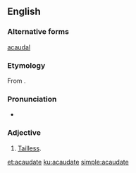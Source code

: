 ==English==

===Alternative forms===
[[acaudal]]

===Etymology===
From {{prefix|a|caudate|t1=without|t2=having a tail|lang=en}}.

===Pronunciation===
* {{a|US}} {{IPA|/eɪ.ˈkɔ.ˌdeɪt/|lang=en}}

===Adjective===
{{en-adj|-}}

# {{context|biology|zoology|lang=en}} [[tailless|Tailless]].

[[et:acaudate]]
[[ku:acaudate]]
[[simple:acaudate]]